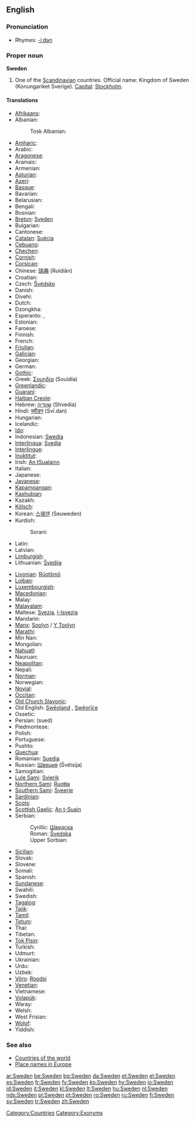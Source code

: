 ==English==
{{wikipedia}}

===Pronunciation===
* Rhymes: [[Rhymes:English:-iːdən|-iːdən]]

===Proper noun===
'''Sweden'''

# One of the [[Scandinavian]] countries. Official name: Kingdom of Sweden (Konungariket Sverige). [[Capital]]: [[Stockholm]].<!--this is irrelevant to the meaning and does not belong here: <br>By non-[[European]]s sometimes mistaken for [[Switzerland]] or [[vice versa]], perhaps due to a mix-up of the words [[Swedish]]/[[Swiss]].-->

====Translations====
{{top}}
* [[Afrikaans]]: {{t-|af|Swede}}
* Albanian: {{t-|sq|Suedia}}
*: Tosk Albanian: {{t-|als|Schweden}}
* [[Amharic]]: {{t-|am|ስዊድን}}
* Arabic: {{ARchar|[[السويد]]}} {{unicode|(as-suwéid)}}
* [[Aragonese]]: {{t-|an|Suezia}}
* Aramaic: {{t-|arc|ܣܘܝܕ}}
* Armenian: {{t-|hy|Շվեդիա}}
* [[Asturian]]: {{t-|ast|Suecia}}
* [[Azeri]]: {{t-|az|İsveç}}
* [[Basque]]: {{t-|eu|Suedia}}
* Bavarian: {{t-|bar|Schwen}}
* Belarusian: {{t-|be|Швецыя}}
* Bengali: {{t-|bn|সুইডেন}}
* Bosnian: {{t-|bs|Švedska|f}}
* [[Breton]]: [[Sveden]]
* Bulgarian: {{t-|bg|Швеция}}
* Cantonese: {{t-|zh-yue|瑞典}}
* [[Catalan]]: [[Suècia]] {{f}}
* [[Cebuano]]: {{t-|ceb|Sweden}}
* [[Chechen]]: {{t-|ce|Швеци}}
* [[Cornish]]: {{t-|kw|Swedherwyk}}
* [[Corsican]]: {{t-|co|Svezia}}
* Chinese: [[瑞典]] (Ruìdiǎn)
* Croatian: {{t-|hr|Švedska|f}}
* Czech: [[Švédsko]] {{n}}
* Danish: {{t+|da|Sverige}}
* Divehi: {{t-|dv|ސުވިޑެން}}
* Dutch: {{t+|nl|Zweden}}
* Dzongkha: {{t-|dz|སུའི་ཌན་}}
* Esperanto: {{t-|eo|Svedio|xs=Esperanto}}, {{t-|eo|Svedujo|xs=Esperanto}}
* Estonian: {{t+|et|Rootsi}}
* Faroese: {{t-|fo|Svøríki|n|xs=Faroese}}
* Finnish: {{t+|fi|Ruotsi}}
* French: {{t+|fr|Suède|f}}
* [[Friulian]]: {{t-|fur|Svezie}}
* [[Galician]]: {{t-|gl|Suecia - Sverige}}
* Georgian: {{t-|ka|შვედეთი}}
* German: {{t+|de|Schweden|n}}
* [[Gothic]]: {{t-|got|𐍃𐍅𐌴𐌰𐍂𐌴𐌹𐌺𐌹}}
* Greek: [[Σουηδία]] (Souidía) {{f}}
* [[Greenlandic]]: {{t-|kl|Sverige}}
* [[Guaraní]]: {{t-|gn|Suesia}}
* [[Haitian Creole]]: {{t-|ht|Syèd}}
* Hebrew: [[שוודיה]] (Shvedia)
* Hindi: [[स्वीडन]] (Svī.dan)
* Hungarian: {{t+|hu|Svédország}}
* Icelandic: {{t+|is|Svíþjóð|f}}
* [[Ido]]: {{t-|io|Suedia}}
* Indonesian: [[Swedia]]
* [[Interlingua]]: [[Svedia]]
* [[Interlingue]]: {{t-|ie|Svedia}}
* [[Inuktitut]]: {{t-|iu|ᔅᕗᕆᑭ/Svuriki}}
* Irish: [[An tSualainn]] {{f}}
* Italian: {{t+|it|Svezia|f}}
* Japanese: {{t+|ja|スウェーデン|tr=Suwēden|sc=Jpan}}
* [[Javanese]]: {{t-|jv|Swedia}}
* [[Kapampangan]]: {{t-|pam|Sweden}}
* [[Kashubian]]: {{t-|csb|Szwedzkô}}
* Kazakh: {{t-|kk|Швеция}}
* [[Kölsch]]: {{t-|ksh|Shvede}}
* Korean: [[스웨덴]] (Seuweden)
* Kurdish:
*: Sorani: {{t|ku|سوید|tr=sweed|sc=KUchar}}
* Latin: {{t-|la|Suecia}}
* Latvian: {{t-|lv|Zviedrija|f|xs=Latvian}}
* [[Limburgish]]: {{t-|li|Zwaede}}
* Lithuanian: [[Švedija]]
{{mid}}
* [[Livonian]]: [[Rūotšmō]]
* [[Lojban]]: {{t-|jbo|suis}}
* [[Luxembourgish]]: {{t-|lb|Schweden}}
* [[Macedonian]]: {{t-|mk|Шведска}}
* Malay: {{t-|ms|Sweden}}
* [[Malayalam]]: {{t-|ml|സ്വീഡന്‍}}
* Maltese: [[Svezja]], [[l-Isvezja]]
* Mandarin: {{t-|zh|瑞典}}
* [[Manx]]: [[Soolyn]] / [[Y Toolyn]]
* [[Marathi]]: {{t-|mr|स्वीडन}}
* Min Nan: {{t-|zh-min-nan|Sverige}}
* Mongolian: {{t-|mn|Швед}}
* [[Nahuatl]]: {{t-|nah|Suecatlān}}
* Nauruan: {{t-|na|Sweden}}
* [[Neapolitan]]: {{t-|nap|Sguezia}}
* Nepali: {{t-|ne|स्वीडेन}}
* [[Norman]]: {{t-|nrm|Suède}}
* Norwegian: {{t-|no|Sverige}}
* [[Novial]]: {{t-|nov|Suedia}}
* [[Occitan]]: {{t-|oc|Suècia}}
* [[Old Church Slavonic]]: {{t-|cu|Свеньско}}
* Old English: [[Sweoland|Swēoland]] {{n}}, [[Sweorice|Swēorīċe]] {{n}}
* Ossetic: {{t-|os|Швеци}}
* Persian: {{FAchar|[[سوئد]]}} (sued)
* Piedmontese: {{t-|pms|Svessia}}
* Polish: {{t+|pl|Szwecja|f}}
* Portuguese: {{t+|pt|Suécia|f}}
* Pushto: {{t-|ps|سويډن}}
* [[Quechua]]: {{t-|qu|Suysya}}
* Romanian: [[Suedia]] {{f}}
* Russian: [[Швеция]] (Švétsija) {{f}}
* Samogitian: {{t-|bat-smg|Švedėjė}}
* [[Lule Sami]]: [[Svierik]]
* [[Northern Sami]]: [[Ruoŧŧa]]
* [[Southern Sami]]: [[Sveerje]]
* [[Sardinian]]: {{t-|sc|Isvetzia}}
* [[Scots]]: {{t-|sco|Swaden}}
* [[Scottish Gaelic]]: [[An t-Suain]]
* Serbian:
*: Cyrillic: [[Шведска#Serbian|Шведска]] {{f}}
*: Roman: [[Švedska#Serbian|Švedska]] {{f}}
*: Upper Sorbian: {{t-|hsb|Šwedska}}
* [[Sicilian]]: {{t-|scn|Svezzia}}
* Slovak: {{t-|sk|Švédsko}}
* Slovene: {{t+|sl|Švedska|f}}
* Somali: {{t-|so|Sweden}}
* Spanish: {{t+|es|Suecia|f}}
* [[Sundanese]]: {{t-|su|Swédia}}
* Swahili: {{t-|sw|Uswidi}}
* Swedish: {{t+|sv|Sverige}}
* [[Tagalog]]: {{t-|tl|Sweden}}
* [[Tajik]]: {{t-|tg|Шветсия}}
* [[Tamil]]: {{t-|ta|சுவீடன்}}
* [[Tetum]]: {{t-|tet|Suésia}}
* Thai: {{t-|th|ประเทศสวีเดน}}
* Tibetan: {{t-|bo|སི་ཝེ་དེན}}
* [[Tok Pisin]]: {{t-|tpi|Suwidan}}
* Turkish: {{t-|tr|İsveç}}
* Udmurt: {{t-|udm|Швеция}}
* Ukrainian: {{t-|uk|Швеція}}
* Urdu: {{t-|ur|سویڈن}}
* Uzbek: {{t-|uz|Shvetsiya}}
* [[Võro]]: [[Roodsi]]
* [[Venetian]]: {{t-|vec|Svezsia}}
* Vietnamese: {{t-|vi|Thụy Điển}}
* [[Volapük]]: {{t-|vo|Svedän}}
* Waray: {{t-|war|Suecia}}
* Welsh: {{t-|cy|Sweden}}
* West Frisian: {{t-|fy|Sweden}}
* [[Wolof]]: {{t-|wo|Suweed}}
* Yiddish: {{t-|yi|שוועדן}}
{{bottom}}

===See also===
* [[Countries of the world]]
* [[Wiktionary Appendix:Place names in Europe|Place names in Europe]]

[[Category:Countries]]
[[Category:Exonyms]]

[[ar:Sweden]]
[[be:Sweden]]
[[bg:Sweden]]
[[da:Sweden]]
[[et:Sweden]]
[[el:Sweden]]
[[es:Sweden]]
[[fr:Sweden]]
[[fy:Sweden]]
[[ko:Sweden]]
[[hy:Sweden]]
[[io:Sweden]]
[[id:Sweden]]
[[it:Sweden]]
[[kl:Sweden]]
[[lt:Sweden]]
[[hu:Sweden]]
[[nl:Sweden]]
[[nds:Sweden]]
[[pl:Sweden]]
[[pt:Sweden]]
[[ro:Sweden]]
[[ru:Sweden]]
[[fi:Sweden]]
[[sv:Sweden]]
[[tr:Sweden]]
[[zh:Sweden]]